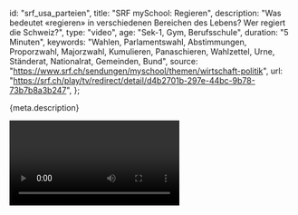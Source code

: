 
  id: "srf_usa_parteien",
  title: "SRF mySchool: Regieren",
  description:
    "Was bedeutet «regieren» in verschiedenen Bereichen des Lebens? Wer regiert die Schweiz?",
  type: "video",
  age: "Sek-1, Gym, Berufsschule",
  duration: "5 Minuten",
  keywords:
    "Wahlen, Parlamentswahl, Abstimmungen, Proporzwahl, Majorzwahl, Kumulieren, Panaschieren, Wahlzettel, Urne, Ständerat, Nationalrat, Gemeinden, Bund",
  source: "https://www.srf.ch/sendungen/myschool/themen/wirtschaft-politik",
  url:
    "https://srf.ch/play/tv/redirect/detail/d4b2701b-297e-44bc-9b78-73b7b8a3b247",
};

<Ref source={meta.source}>
  <p>{meta.description}</p>
  <Video url={meta.url} />
</Ref>
